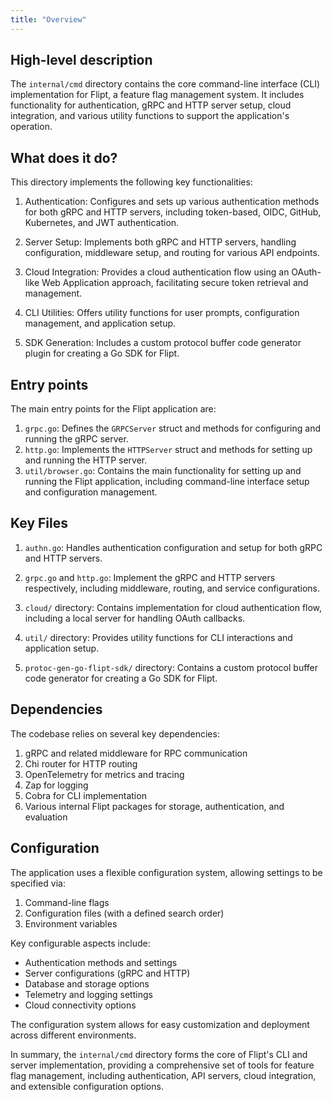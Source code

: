 ```yaml
---
title: "Overview"
---
```


## High-level description
The `internal/cmd` directory contains the core command-line interface (CLI) implementation for Flipt, a feature flag management system. It includes functionality for authentication, gRPC and HTTP server setup, cloud integration, and various utility functions to support the application's operation.

## What does it do?
This directory implements the following key functionalities:

1. Authentication: Configures and sets up various authentication methods for both gRPC and HTTP servers, including token-based, OIDC, GitHub, Kubernetes, and JWT authentication.

2. Server Setup: Implements both gRPC and HTTP servers, handling configuration, middleware setup, and routing for various API endpoints.

3. Cloud Integration: Provides a cloud authentication flow using an OAuth-like Web Application approach, facilitating secure token retrieval and management.

4. CLI Utilities: Offers utility functions for user prompts, configuration management, and application setup.

5. SDK Generation: Includes a custom protocol buffer code generator plugin for creating a Go SDK for Flipt.

## Entry points
The main entry points for the Flipt application are:

1. `grpc.go`: Defines the `GRPCServer` struct and methods for configuring and running the gRPC server.
2. `http.go`: Implements the `HTTPServer` struct and methods for setting up and running the HTTP server.
3. `util/browser.go`: Contains the main functionality for setting up and running the Flipt application, including command-line interface setup and configuration management.

## Key Files

1. `authn.go`: Handles authentication configuration and setup for both gRPC and HTTP servers.

2. `grpc.go` and `http.go`: Implement the gRPC and HTTP servers respectively, including middleware, routing, and service configurations.

3. `cloud/` directory: Contains implementation for cloud authentication flow, including a local server for handling OAuth callbacks.

4. `util/` directory: Provides utility functions for CLI interactions and application setup.

5. `protoc-gen-go-flipt-sdk/` directory: Contains a custom protocol buffer code generator for creating a Go SDK for Flipt.

## Dependencies
The codebase relies on several key dependencies:

1. gRPC and related middleware for RPC communication
2. Chi router for HTTP routing
3. OpenTelemetry for metrics and tracing
4. Zap for logging
5. Cobra for CLI implementation
6. Various internal Flipt packages for storage, authentication, and evaluation

## Configuration
The application uses a flexible configuration system, allowing settings to be specified via:

1. Command-line flags
2. Configuration files (with a defined search order)
3. Environment variables

Key configurable aspects include:
- Authentication methods and settings
- Server configurations (gRPC and HTTP)
- Database and storage options
- Telemetry and logging settings
- Cloud connectivity options

The configuration system allows for easy customization and deployment across different environments.

In summary, the `internal/cmd` directory forms the core of Flipt's CLI and server implementation, providing a comprehensive set of tools for feature flag management, including authentication, API servers, cloud integration, and extensible configuration options.